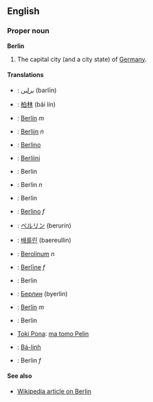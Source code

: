 ==English==
===Proper noun===
'''Berlin'''

#The capital city (and a city state) of [[Germany]].

====Translations====
*{{ar}}: [[برلين]] (barlīn)
*{{zh}}: [[柏]][[林]] (bǎi lín)
*{{cz}}: [[Berlín]] ''m''
*{{nl}}: [[Berlijn]] ''n''
*{{eo}}: [[Berlino]]
*{{fi}}: [[Berliini]]
*{{fr}}: Berlin
*{{de}}: Berlin ''n''
*{{hu}}: Berlin
*{{it}}: [[Berlino]] ''f''
*{{ja}}: [[ベルリン]] (berurin)
*{{ko}}: [[배를린]] (baereullin)
*{{la}}: [[Berolinum]] ''n''
*{{lv}}: [[Berlīne]] ''f''
*{{pl}}: Berlin
*{{ru}}: [[Берлин]] (byerlin)
*{{es}}: [[Berlín]] ''m''
*{{sv}}: Berlin
*[[Toki Pona]]: [[ma tomo Pelin]]
*{{vi}}: [[Bá-linh]]
*{{cy}}: Berlin ''f''

====See also====
*[[en:Berlin|Wikipedia article on Berlin]]